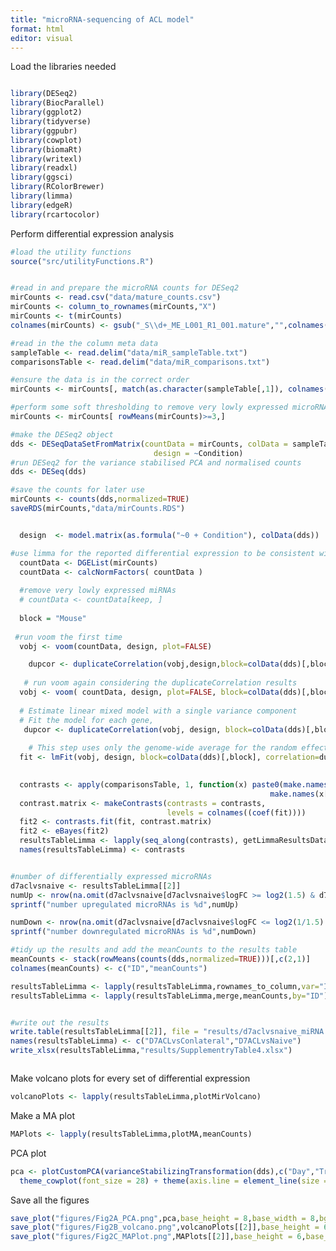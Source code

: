 ```yaml
---
title: "microRNA-sequencing of ACL model"
format: html
editor: visual
---
```


Load the libraries needed


```r

```


```r
library(DESeq2)
library(BiocParallel)
library(ggplot2)
library(tidyverse)
library(ggpubr)
library(cowplot)
library(biomaRt)
library(writexl)
library(readxl)
library(ggsci)
library(RColorBrewer)
library(limma)
library(edgeR)
library(rcartocolor)
```

Perform differential expression analysis

```r
#load the utility functions
source("src/utilityFunctions.R")


#read in and prepare the microRNA counts for DESeq2
mirCounts <- read.csv("data/mature_counts.csv")
mirCounts <- column_to_rownames(mirCounts,"X")
mirCounts <- t(mirCounts)
colnames(mirCounts) <- gsub("_S\\d+_ME_L001_R1_001.mature","",colnames(mirCounts))

#read in the the column meta data
sampleTable <- read.delim("data/miR_sampleTable.txt")
comparisonsTable <- read.delim("data/miR_comparisons.txt")

#ensure the data is in the correct order
mirCounts <- mirCounts[, match(as.character(sampleTable[,1]), colnames(mirCounts))]

#perform some soft thresholding to remove very lowly expressed microRNAs
mirCounts <- mirCounts[ rowMeans(mirCounts)>=3,]

#make the DESeq2 object
dds <- DESeqDataSetFromMatrix(countData = mirCounts, colData = sampleTable, 
                                design = ~Condition)
#run DESeq2 for the variance stabilised PCA and normalised counts
dds <- DESeq(dds)

#save the counts for later use
mirCounts <- counts(dds,normalized=TRUE)
saveRDS(mirCounts,"data/mirCounts.RDS")


  design  <- model.matrix(as.formula("~0 + Condition"), colData(dds))

#use limma for the reported differential expression to be consistent with the mouse differential expression analysis
  countData <- DGEList(mirCounts)
  countData <- calcNormFactors( countData )
  
  #remove very lowly expressed miRNAs
  # countData <- countData[keep, ]
  
  block = "Mouse"
  
 #run voom the first time
  vobj <- voom(countData, design, plot=FALSE)

    dupcor <- duplicateCorrelation(vobj,design,block=colData(dds)[,block])
    
   # run voom again considering the duplicateCorrelation results
  vobj <- voom( countData, design, plot=FALSE, block=colData(dds)[,block], correlation=dupcor$consensus)
    
  # Estimate linear mixed model with a single variance component
  # Fit the model for each gene, 
   dupcor <- duplicateCorrelation(vobj, design, block=colData(dds)[,block])
    
    # This step uses only the genome-wide average for the random effect
  fit <- lmFit(vobj, design, block=colData(dds)[,block], correlation=dupcor$consensus)
  

  contrasts <- apply(comparisonsTable, 1, function(x) paste0(make.names(x[1]), 
                                                          make.names(x[2]), "-", make.names(x[1]), make.names(x[3])))
  contrast.matrix <- makeContrasts(contrasts = contrasts, 
                                   levels = colnames((coef(fit))))
  fit2 <- contrasts.fit(fit, contrast.matrix)
  fit2 <- eBayes(fit2)
  resultsTableLimma <- lapply(seq_along(contrasts), getLimmaResultsDataFrame,fit2)
  names(resultsTableLimma) <- contrasts


#number of differentially expressed microRNAs
d7aclvsnaive <- resultsTableLimma[[2]]
numUp <- nrow(na.omit(d7aclvsnaive[d7aclvsnaive$logFC >= log2(1.5) & d7aclvsnaive$adj.P.Val <=0.05,]))
sprintf("number upregulated microRNAs is %d",numUp)

numDown <- nrow(na.omit(d7aclvsnaive[d7aclvsnaive$logFC <= log2(1/1.5) & d7aclvsnaive$adj.P.Val <=0.05,]))
sprintf("number downregulated microRNAs is %d",numDown)

#tidy up the results and add the meanCounts to the results table
meanCounts <- stack(rowMeans(counts(dds,normalized=TRUE)))[,c(2,1)]
colnames(meanCounts) <- c("ID","meanCounts")

resultsTableLimma <- lapply(resultsTableLimma,rownames_to_column,var="ID")
resultsTableLimma <- lapply(resultsTableLimma,merge,meanCounts,by="ID")


#write out the results
write.table(resultsTableLimma[[2]], file = "results/d7aclvsnaive_miRNA.txt", col.names = TRUE,row.names = FALSE, sep = "\t", quote = FALSE)
names(resultsTableLimma) <- c("D7ACLvsConlateral","D7ACLvsNaive")
write_xlsx(resultsTableLimma,"results/SupplementryTable4.xlsx")



```

Make volcano plots for every set of differential expression

```r
volcanoPlots <- lapply(resultsTableLimma,plotMirVolcano)
```

Make a MA plot

```r
MAPlots <- lapply(resultsTableLimma,plotMA,meanCounts)
```

PCA plot

```r
pca <- plotCustomPCA(varianceStabilizingTransformation(dds),c("Day","Treatment")) +
  theme_cowplot(font_size = 28) + theme(axis.line = element_line(size = 1.2))
```

Save all the figures

```r
save_plot("figures/Fig2A_PCA.png",pca,base_height = 8,base_width = 8,bg="white")
save_plot("figures/Fig2B_volcano.png",volcanoPlots[[2]],base_height = 6,base_width = 6,bg="white")
save_plot("figures/Fig2C_MAPlot.png",MAPlots[[2]],base_height = 6,base_width = 6,bg="white")
```
